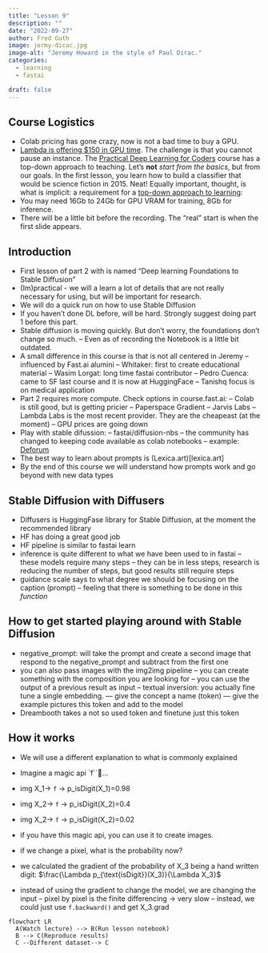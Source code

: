 ```yaml
---
title: "Lesson 9"
description: ""
date: "2022-09-27"
author: Fred Guth
image: jermy-dicac.jpg
image-alt: "Jeremy Howard in the style of Paul Dirac."
categories:
  - learning
  - fastai

draft: false
---
```


## Course Logistics
- Colab pricing has gone crazy, now is not a bad time to buy a GPU.
- [Lambda is offering $150 in GPU time](https://forums.fast.ai/t/lambda-gpu-cloud-for-deep-learning-a100s-at-1-10-gpu-hr-150-sign-up-credit/100942/4).  The challenge is that you cannot pause an instance.
The [Practical Deep Learning for Coders](https://course.fast.ai/) course has a top-down approach to teaching.  Let's **not** *start from the basics*, but from our goals. In the first lesson, you learn how to build a classifier that would be science fiction in 2015. Neat! Equally important, thought, is what is implicit: a requirement for a [top-down approach to learning](https://forums.fast.ai/t/learning-strategy-for-top-down-approach/66173):
- You may need 16Gb to 24Gb for GPU VRAM for training, 8Gb for inference.
- There will be a little bit before the recording. The "real" start is when the first slide appears.

## Introduction
- First lesson of part 2 with is named "Deep learning Foundations to Stable Diffusion"
- (Im)practical - we will a learn a lot of details that are not really necessary for using, but will be important for research.
- We will do a quick run on how to use Stable Diffusion
- If you haven't done DL before, will be hard. Strongly suggest doing part 1 before this part.
- Stable diffusion is moving quickly. But don't worry, the foundations don't change so much.
-- Even as of recording the Notebook is a little bit outdated.
- A small difference in this course is that is not all centered in Jeremy
-- influenced by Fast.ai alumini
-- Whitaker: first to create educational material
-- Wasim Lorgat: long time fastai contributor
-- Pedro Cuenca: came to SF last course and it is now at HuggingFace
-- Tanishq focus is on medical application
- Part 2 requires more compute. Check options in course.fast.ai:
-- Colab is still good, but is getting pricier
-- Paperspace Gradient 
-- Jarvis Labs
-- Lambda Labs is the most recent provider. They are the cheapeast (at the moment)
-- GPU prices are going down
- Play with stable difussion:
--  fastai/diffusion-nbs
-- the community has changed to keeping code available as colab notebooks
-- example: [Deforum](https://deforum.github.io/)
- The best way to learn about prompts is (Lexica.art)[lexica.art]
- By the end of this course we will understand how prompts work and go beyond with new data types

## Stable Diffusion with Diffusers
- Diffusers is HuggingFase library for Stable Diffusion, at the moment the recommended library
- HF has doing a great good job
- HF pipeline is similar to fastai learn
- inference is quite different to what we have been used to in fastai
-- these models require many steps
-- they can be in less steps, research is reducing the number of steps, but good results still require steps
-  guidance scale says to what degree we should be focusing on the caption (prompt)
-- feeling that there is something to be done in this _function_

## How to get started playing around with Stable Diffusion
- negative_prompt: will take the prompt and create a second image that respond to the negative_prompt and subtract from the first one
- you can also pass images with the img2img pipeline
-- you can create something with the  composition you are looking for
-- you can use the output of a previous result as input
-- textual inversion: you actually fine tune a single embedding. 
--- give the concept a name (token)
--- give the example pictures this token and add to the model
- Dreambooth takes a not so used token and finetune just this token

## How it works
- We will use a different explanation to what is commonly explained

- Imagine a magic api `f``...
- img X_1-> `f` -> p_isDigit(X_1)=0.98
- img X_2-> `f` -> p_isDigit(X_2)=0.4
- img X_2-> `f` -> p_isDigit(X_2)=0.02

- if you have this magic api, you can use it to create images.
- if we change a pixel, what is the probability now? 
- we calculated the gradient of the probability of X_3 being a hand written digit:
$\frac{\Lambda p_{\text{isDigit}}(X_3)}{\Lambda X_3}$
- instead of using the gradient to change the model, we are changing the input
-- pixel by pixel is the finite differencing -> very slow
-- instead, we could just use `f.backward()` and get X_3.grad


```mermaid
flowchart LR
  A(Watch lecture) --> B(Run lesson notebook)
  B --> C(Reproduce results)
  C --Different dataset--> C
```